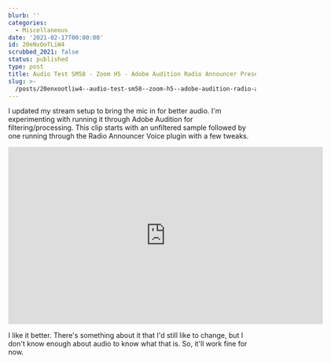 ```yaml
---
blurb: ''
categories:
  - Miscellaneous
date: '2021-02-17T00:00:00'
id: 20eNxOoTLiW4
scrubbed_2021: false
status: published
type: post
title: Audio Test SM58 - Zoom H5 - Adobe Audition Radio Announcer Preset
slug: >-
  /posts/20enxootliw4--audio-test-sm58--zoom-h5--adobe-audition-radio-announcer-preset
---
```


I updated my stream setup to bring the mic in for better audio. I'm experimenting with running it through Adobe Audition for filtering/processing. This clip starts with an unfiltered sample followed by one running through the Radio Announcer Voice plugin with a few tweaks. 

<iframe src="https://player.vimeo.com/video/513146181" width="640" height="360" frameborder="0" allow="autoplay; fullscreen; picture-in-picture" allowfullscreen></iframe>

I like it better. There's something about it that I'd still like to change, but I don't know enough about audio to know what that is. So, it'll work fine for now.

